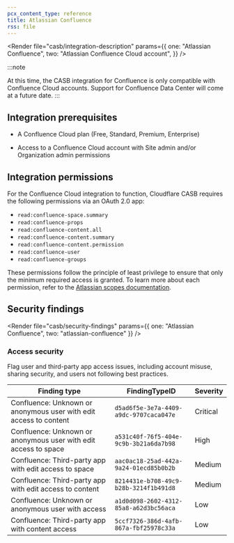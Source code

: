 ```yaml
---
pcx_content_type: reference
title: Atlassian Confluence
rss: file
---
```



<Render
  file="casb/integration-description"
  params={{
    one: "Atlassian Confluence",
    two: "Atlassian Confluence Cloud account",
  }}
/>

:::note

At this time, the CASB integration for Confluence is only compatible with Confluence Cloud accounts. Support for Confluence Data Center will come at a future date.
:::

## Integration prerequisites

- A Confluence Cloud plan (Free, Standard, Premium, Enterprise)

- Access to a Confluence Cloud account with Site admin and/or Organization admin permissions

## Integration permissions

For the Confluence Cloud integration to function, Cloudflare CASB requires the following permissions via an OAuth 2.0 app:

- `read:confluence-space.summary`
- `read:confluence-props`
- `read:confluence-content.all`
- `read:confluence-content.summary`
- `read:confluence-content.permission`
- `read:confluence-user`
- `read:confluence-groups`

These permissions follow the principle of least privilege to ensure that only the minimum required access is granted. To learn more about each permission, refer to the [Atlassian scopes documentation](https://developer.atlassian.com/cloud/confluence/scopes-for-oauth-2-3LO-and-forge-apps/).

## Security findings

<Render
  file="casb/security-findings"
  params={{ one: "Atlassian Confluence", two: "atlassian-confluence" }}
/>

### Access security

Flag user and third-party app access issues, including account misuse, sharing security, and users not following best practices.

| Finding type                                                      | FindingTypeID                          | Severity |
| ----------------------------------------------------------------- | -------------------------------------- | -------- |
| Confluence: Unknown or anonymous user with edit access to content | `d5ad6f5e-3e7a-4409-a9dc-9707caca047e` | Critical |
| Confluence: Unknown or anonymous user with edit access to space   | `a531c40f-76f5-404e-9c9b-3b21a6da7b98` | High     |
| Confluence: Third-party app with edit access to space             | `aac0ac18-25ad-442a-9a24-01ecd85b0b2b` | Medium   |
| Confluence: Third-party app with edit access to content           | `8214431e-b708-49c9-b28b-3214f1b491d8` | Medium   |
| Confluence: Unknown or anonymous user with access                 | `a1d0d098-2602-4312-85a8-a62d3bc56aca` | Low      |
| Confluence: Third-party app with content access                   | `5ccf7326-386d-4afb-867a-fbf25978c33a` | Low      |
